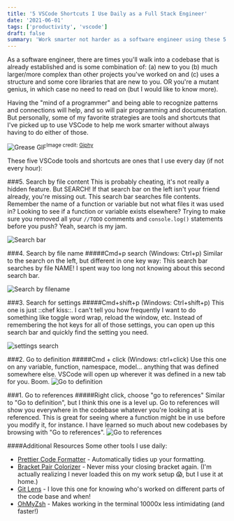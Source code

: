 ```yaml
---
title: '5 VSCode Shortcuts I Use Daily as a Full Stack Engineer'
date: '2021-06-01'
tags: ['productivity', 'vscode']
draft: false
summary: 'Work smarter not harder as a software engineer using these 5 VSCode shortcuts!'
---
```


As a software engineer, there are times you'll walk into a codebase that is already established and is some combination of: (a) new to you (b) much larger/more complex than other projects you've worked on and (c) uses a structure and some core libraries that are new to you. OR you're a mutant genius, in which case no need to read on (but I would like to know more).

Having the "mind of a programmer" and being able to recognize patterns and connections will help, and so will pair programming and documentation. But personally, some of my favorite strategies are tools and shortcuts that I've picked up to use VSCode to help me work smarter without always having to do either of those.

![Grease GIF](https://dev-to-uploads.s3.amazonaws.com/uploads/articles/r51yoawruos2f82kkirg.gif)<sup>Image credit: [Giphy](https://giphy.com/gifs/grease-movie-john-travolta-zgf1opQOtG05a)</sup>

These five VSCode tools and shortcuts are ones that I use every day (if not every hour):

###5. Search by file content
This is probably cheating, it's not really a hidden feature. But SEARCH! If that search bar on the left isn't your friend already, you're missing out. This search bar searches file contents. Remember the name of a function or variable but not what files it was used in? Looking to see if a function or variable exists elsewhere? Trying to make sure you removed all your `//TODO` comments and `console.log()` statements before you push? Yeah, search is my jam.

![Search bar](https://dev-to-uploads.s3.amazonaws.com/uploads/articles/bsysyh5li3kvnh5vv2oe.png)

###4. Search by file name
#####Cmd+p search (Windows: Ctrl+p)
Similar to the search on the left, but different in one key way: This search bar searches by file NAME! I spent way too long not knowing about this second search bar.

![Search by filename](https://dev-to-uploads.s3.amazonaws.com/uploads/articles/l9o0t7kap86afhc79lkz.png)

###3. Search for settings
#####Cmd+shift+p (Windows: Ctrl+shift+p)
This one is just ::chef kiss::. I can't tell you how frequently I want to do something like toggle word wrap, reload the window, etc. Instead of remembering the hot keys for all of those settings, you can open up this search bar and quickly find the setting you need.

![settings search](https://dev-to-uploads.s3.amazonaws.com/uploads/articles/im3f71su9pj7fjxeqxam.png)

###2. Go to definition
#####Cmd + click (Windows: ctrl+click)
Use this one on any variable, function, namespace, model... anything that was defined somewhere else. VSCode will open up wherever it was defined in a new tab for you. Boom.
![Go to definition](https://dev-to-uploads.s3.amazonaws.com/uploads/articles/u0k0m5i78a0g1zmgdtfo.gif)

###1. Go to references
#####Right click, choose "go to references"
Similar to "Go to definition", but I think this one is a level up. Go to references will show you everywhere in the codebase whatever you're looking at is referenced. This is great for seeing where a function might be in use before you modify it, for instance. I have learned so much about new codebases by browsing with "Go to references".
![Go to references](https://dev-to-uploads.s3.amazonaws.com/uploads/articles/s2el4st9thrp3rszb1nr.gif)

####Additional Resources
Some other tools I use daily:

- [Prettier Code Formatter](https://marketplace.visualstudio.com/items?itemName=esbenp.prettier-vscode) - Automatically tidies up your formatting.
- [Bracket Pair Colorizer](https://marketplace.visualstudio.com/items?itemName=CoenraadS.bracket-pair-colorizer) - Never miss your closing bracket again. (I'm actually realizing I never loaded this on my work setup 😱, but I use it at home.)
- [Git Lens](https://marketplace.visualstudio.com/items?itemName=eamodio.gitlens) - I love this one for knowing who's worked on different parts of the code base and when!
- [OhMyZsh](https://ohmyz.sh/) - Makes working in the terminal 10000x less intimidating (and faster!)
